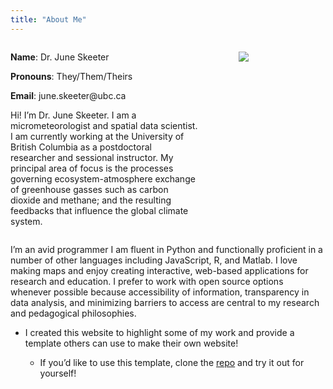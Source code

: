 ```yaml
---
title: "About Me"
---
```


:::: {.columns}
::: {.column width="65%"}

**Name**: Dr. June Skeeter

**Pronouns**: They/Them/Theirs

**Email**: june.skeeter@ubc.ca

Hi! I'm Dr. June Skeeter.  I am a micrometeorologist and spatial data scientist.  I am currently working at the University of British Columbia as a postdoctoral researcher and sessional instructor.  My principal area of focus is the processes governing ecosystem-atmosphere exchange of greenhouse gasses such as carbon dioxide and methane; and the resulting feedbacks that influence the global climate system.

:::
:::{.column width="5%"}
:::
:::{.column width="30%"}

![](images/profilePic.jpg)

:::

::::

I'm an avid programmer I am fluent in Python and functionally proficient in a number of other languages including JavaScript, R, and Matlab.  I love making maps and enjoy creating interactive, web-based applications for research and education.  I prefer to work with open source options whenever possible because accessibility of information, transparency in data analysis, and minimizing barriers to access are central to my research and pedagogical philosophies.  

* I created this website to highlight some of my work and provide a template others can use to make their own website!

    * If you'd like to use this template, clone the [repo](https://github.com/June-Skeeter/june-skeeter.github.io) and try it out for yourself!

